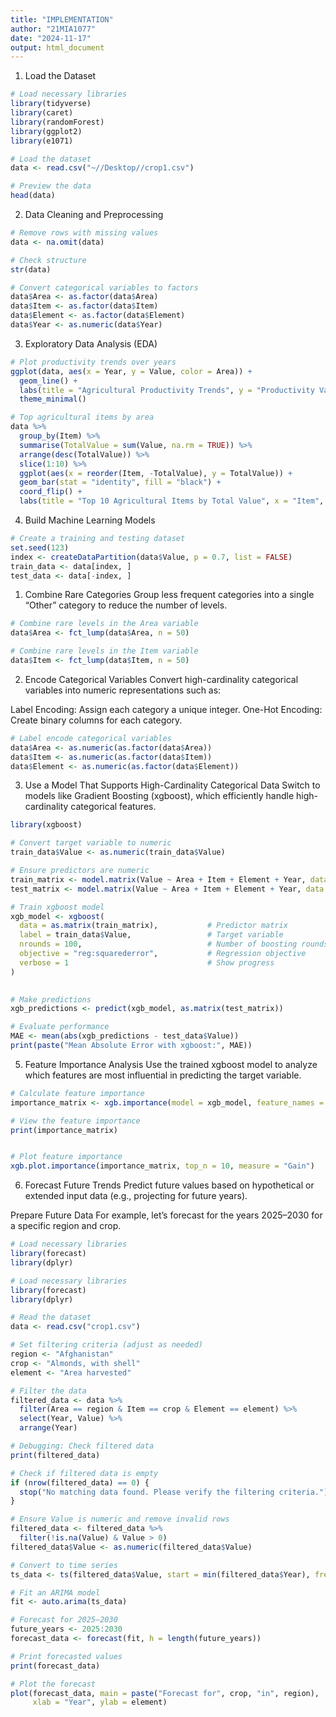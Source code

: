 ```yaml
---
title: "IMPLEMENTATION"
author: "21MIA1077"
date: "2024-11-17"
output: html_document
---
```

1. Load the Dataset
```r
# Load necessary libraries
library(tidyverse)
library(caret)
library(randomForest)
library(ggplot2)
library(e1071)

```


```r
# Load the dataset
data <- read.csv("~//Desktop//crop1.csv")
```


```r
# Preview the data
head(data)
```

2. Data Cleaning and Preprocessing

```r
# Remove rows with missing values
data <- na.omit(data)

```


```r
# Check structure
str(data)
```

```r
# Convert categorical variables to factors
data$Area <- as.factor(data$Area)
data$Item <- as.factor(data$Item)
data$Element <- as.factor(data$Element)
data$Year <- as.numeric(data$Year)
```

3. Exploratory Data Analysis (EDA)

```r
# Plot productivity trends over years
ggplot(data, aes(x = Year, y = Value, color = Area)) +
  geom_line() +
  labs(title = "Agricultural Productivity Trends", y = "Productivity Value", x = "Year") +
  theme_minimal()
```


```r
# Top agricultural items by area
data %>%
  group_by(Item) %>%
  summarise(TotalValue = sum(Value, na.rm = TRUE)) %>%
  arrange(desc(TotalValue)) %>%
  slice(1:10) %>%
  ggplot(aes(x = reorder(Item, -TotalValue), y = TotalValue)) +
  geom_bar(stat = "identity", fill = "black") +
  coord_flip() +
  labs(title = "Top 10 Agricultural Items by Total Value", x = "Item", y = "Total Value")
```

4. Build Machine Learning Models

```r
# Create a training and testing dataset
set.seed(123)
index <- createDataPartition(data$Value, p = 0.7, list = FALSE)
train_data <- data[index, ]
test_data <- data[-index, ]
```

1. Combine Rare Categories
Group less frequent categories into a single "Other" category to reduce the number of levels.
```r
# Combine rare levels in the Area variable
data$Area <- fct_lump(data$Area, n = 50)

# Combine rare levels in the Item variable
data$Item <- fct_lump(data$Item, n = 50)

```

2. Encode Categorical Variables
Convert high-cardinality categorical variables into numeric representations such as:

Label Encoding: Assign each category a unique integer.
One-Hot Encoding: Create binary columns for each category.

```r
# Label encode categorical variables
data$Area <- as.numeric(as.factor(data$Area))
data$Item <- as.numeric(as.factor(data$Item))
data$Element <- as.numeric(as.factor(data$Element))


```

3. Use a Model That Supports High-Cardinality Categorical Data
Switch to models like Gradient Boosting (xgboost), which efficiently handle high-cardinality categorical features.


```r
library(xgboost)

```


```r
# Convert target variable to numeric
train_data$Value <- as.numeric(train_data$Value)

# Ensure predictors are numeric
train_matrix <- model.matrix(Value ~ Area + Item + Element + Year, data = train_data)[, -1]
test_matrix <- model.matrix(Value ~ Area + Item + Element + Year, data = test_data)[, -1]

```


```r
# Train xgboost model
xgb_model <- xgboost(
  data = as.matrix(train_matrix),           # Predictor matrix
  label = train_data$Value,                 # Target variable
  nrounds = 100,                            # Number of boosting rounds
  objective = "reg:squarederror",           # Regression objective
  verbose = 1                               # Show progress
)
 
```


```r
# Make predictions
xgb_predictions <- predict(xgb_model, as.matrix(test_matrix))

# Evaluate performance
MAE <- mean(abs(xgb_predictions - test_data$Value))
print(paste("Mean Absolute Error with xgboost:", MAE))

```

5. Feature Importance Analysis
Use the trained xgboost model to analyze which features are most influential in predicting the target variable.
```r
# Calculate feature importance
importance_matrix <- xgb.importance(model = xgb_model, feature_names = colnames(train_matrix))

# View the feature importance
print(importance_matrix)



```


```r
# Plot feature importance
xgb.plot.importance(importance_matrix, top_n = 10, measure = "Gain")
```

6. Forecast Future Trends
Predict future values based on hypothetical or extended input data (e.g., projecting for future years).

Prepare Future Data
For example, let’s forecast for the years 2025–2030 for a specific region and crop.





```r
# Load necessary libraries
library(forecast)
library(dplyr)
```

```r
# Load necessary libraries
library(forecast)
library(dplyr)

# Read the dataset
data <- read.csv("crop1.csv")

# Set filtering criteria (adjust as needed)
region <- "Afghanistan"
crop <- "Almonds, with shell"
element <- "Area harvested"

# Filter the data
filtered_data <- data %>%
  filter(Area == region & Item == crop & Element == element) %>%
  select(Year, Value) %>%
  arrange(Year)

# Debugging: Check filtered data
print(filtered_data)

# Check if filtered data is empty
if (nrow(filtered_data) == 0) {
  stop("No matching data found. Please verify the filtering criteria.")
}

# Ensure Value is numeric and remove invalid rows
filtered_data <- filtered_data %>%
  filter(!is.na(Value) & Value > 0)
filtered_data$Value <- as.numeric(filtered_data$Value)

# Convert to time series
ts_data <- ts(filtered_data$Value, start = min(filtered_data$Year), frequency = 1)

# Fit an ARIMA model
fit <- auto.arima(ts_data)

# Forecast for 2025–2030
future_years <- 2025:2030
forecast_data <- forecast(fit, h = length(future_years))

# Print forecasted values
print(forecast_data)

# Plot the forecast
plot(forecast_data, main = paste("Forecast for", crop, "in", region),
     xlab = "Year", ylab = element)

```

